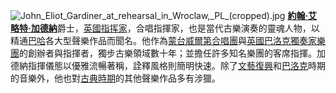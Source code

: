 [[File:John_Eliot_Gardiner_at_rehearsal_in_Wroclaw,_PL_(cropped).jpg|left]]
'''[[約翰·艾略特·加德納|約翰·艾略特·加德納]]'''爵士，[[英國|英國]][[指挥家|指挥家]]，合唱指揮家，也是當代古樂演奏的靈魂人物，以精通[[巴哈|巴哈]]各大型聲樂作品而聞名。他作為[[蒙台威爾第合唱團|蒙台威爾第合唱團]]與[[英國巴洛克獨奏家樂團|英國巴洛克獨奏家樂團]]的創辦者與指揮者，獨步古樂領域數十年；並擔任許多知名樂團的客席指揮。加德納指揮儀態以優雅流暢著稱，詮釋風格則簡明快速。除了[[文藝復興|文藝復興]]和[[巴洛克|巴洛克]]時期的音樂外，他也對[[古典時期|古典時期]]的其他聲樂作品多有涉獵。